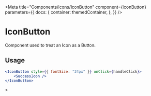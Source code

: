 
<Meta
    title="Components/Icons/IconButton"
    component={IconButton}
    parameters={{
        docs: {
            container: themedContainer,
        },
    }}
/>

# IconButton

Component used to treat an Icon as a Button.

## Usage

```jsx
<IconButton style={{ fontSize: "24px" }} onClick={handleClick}>
    <SuccessIcon />
</IconButton>
```

<Canvas>
    <Row justifyContent="center" className="with-icon">
        <IconButton Icon={SuccessIcon} className="icon" style={{ fontSize: "24px" }}>
            <SvgIcon><path d="M12 3C13.1819 3 14.3522 3.23279 15.4442 3.68508C16.5361 4.13738 17.5282 4.80031 18.364 5.63604C19.1997 6.47177 19.8626 7.46392 20.3149 8.55585C20.7672 9.64778 21 10.8181 21 12C21 13.1819 20.7672 14.3522 20.3149 15.4442C19.8626 16.5361 19.1997 17.5282 18.364 18.364C17.5282 19.1997 16.5361 19.8626 15.4442 20.3149C14.3522 20.7672 13.1819 21 12 21C9.61305 21 7.32387 20.0518 5.63604 18.364C3.94821 16.6761 3 14.3869 3 12C3 9.61305 3.94821 7.32387 5.63604 5.63604C7.32387 3.94821 9.61305 3 12 3V3ZM12 4.5C10.0109 4.5 8.10322 5.29018 6.6967 6.6967C5.29018 8.10322 4.5 10.0109 4.5 12C4.5 13.9891 5.29018 15.8968 6.6967 17.3033C8.10322 18.7098 10.0109 19.5 12 19.5C13.9891 19.5 15.8968 18.7098 17.3033 17.3033C18.7098 15.8968 19.5 13.9891 19.5 12C19.5 10.0109 18.7098 8.10322 17.3033 6.6967C15.8968 5.29018 13.9891 4.5 12 4.5V4.5ZM10.875 13.563L15.18 9.246C15.312 9.11261 15.4893 9.03357 15.6767 9.02449C15.8642 9.0154 16.0483 9.07694 16.1926 9.19695C16.3369 9.31695 16.431 9.48671 16.4562 9.67269C16.4815 9.85867 16.4361 10.0474 16.329 10.2015L16.242 10.3065L11.406 15.1545C11.2821 15.279 11.1184 15.356 10.9435 15.3722C10.7687 15.3884 10.5936 15.3426 10.449 15.243L10.344 15.156L7.719 12.531C7.58612 12.3987 7.50762 12.2215 7.49895 12.0342C7.49028 11.8469 7.55207 11.6631 7.67216 11.5191C7.79225 11.3751 7.96192 11.2813 8.14773 11.2562C8.33353 11.2311 8.52201 11.2765 8.676 11.3835L8.781 11.469L10.875 13.563L15.18 9.246L10.875 13.563V13.563Z"/></SvgIcon>
        </IconButton>
    </Row>
</Canvas>
>
